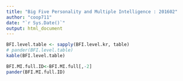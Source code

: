 ```yaml
---
title: "Big Five Personality and Multiple Intelligence : 201602"
author: "coop711"
date: "`r Sys.Date()`"
output: html_document
---
```


<!--### Data Reading

`join()`을 사용하기 위하여 `plyr` 패키지는 사전에 등록

```r
library(knitr)
library(pander)
library(plyr)
panderOptions("table.split.table", Inf)
```
필수 자료 읽어들이기

```r
load("./BFI_MI_1602.RData")
ls()
str(BFI)
str(MI)
str(class.roll)
options(width=180)
```

Big Five Inventory First
------------------------

계산의 편의를 돕기 위해 `BFI` 자료를 검색 목록에 등록하고, 점수 합산.

```r
attach(BFI)
E.score<-E1+E2
N.score<-N1+N2
C.score<-C1+C2
A.score<-A1+A2+A3
O.score<-O1+O2+O3
```

data frame으로 정리하고, 한글 명칭 부여

```r
BFI.score<-data.frame(E.score, N.score, C.score, A.score, O.score)
BFI.type.kr<-c("외향성", "신경성", "성실성", "친화성", "개방성")
dimnames(BFI.score)<-list(ID = ID, BFI.type.kr)
pander(BFI.score)
```

점수에 따른 수준 판정

```r
E.level.kr<-ifelse(E.score <= 4, "하", ifelse(E.score <=6, "중하", ifelse(E.score <=8, "중상", "상")))
N.level.kr<-ifelse(N.score <= 4, "하", ifelse(N.score <=6, "중하", ifelse(N.score <=8, "중상", "상")))
C.level.kr<-ifelse(C.score <= 4, "하", ifelse(C.score <=6, "중하", ifelse(C.score <=8, "중상", "상")))
A.level.kr<-ifelse(A.score <= 10, "하", ifelse(A.score <=12, "중하", ifelse(A.score <=13, "중상", "상")))
O.level.kr<-ifelse(O.score <= 8, "하", ifelse(O.score <=10, "중하", ifelse(O.score <=12, "중상", "상")))
```

ordered factor 로 구성된 data frame 으로 정리

```r
BFI.level <- data.frame(E.level.kr, N.level.kr, C.level.kr, A.level.kr, O.level.kr)
BFI.level.kr <- data.frame(lapply(BFI.level, function(x) factor(x, levels = c("상", "중상", "중하", "하"), ordered = TRUE)))
dimnames(BFI.level.kr) <- list(ID = ID, BFI.type.kr)
pander(BFI.level.kr)
```

위 과정은 다음과 같이 사용자 함수와 `mapply()`를 이용하여 다소 줄일 수도 있다.

```r
criteria<-function(x, a=c(4, 6, 8)){
  ifelse(x<=a[1], "하", ifelse(x<=a[2], "중하", ifelse(x<=a[3], "중상", "상")))
}
a<-list(c(4,6,8), c(4,6,8), c(4,6,8), c(10,12,13), c(8,10,12))
BFI.level.2<-data.frame(mapply(criteria, BFI.score, a=a))
BFI.level.kr.2<-data.frame(lapply(BFI.level.2, function(x) factor(x, levels=c("하", "중하", "중상", "상"), ordered=TRUE)))
dimnames(BFI.level.kr.2)<-list(ID = ID, BFI.type.kr)
(BFI.na.id <- which(apply(BFI.level.kr.2, 1, function(x)all(is.na(x)))))
(BFI.ok.id <- setdiff(1:68, BFI.na.id))
pander(BFI.level.kr.2)
```

각 성질의 분포를 `table`로 요약
-->

```r
BFI.level.table <- sapply(BFI.level.kr, table)
# pander(BFI.level.table)
kable(BFI.level.table)
```

<!--
출석부에 합치기
---------------

`rownames`으로 되어 있는 학번(`ID`)을 `ID`로 돌리고, `row.names`는 일련번호로 정리

```r
BFI.level.kr.2<-data.frame(ID = ID, BFI.level.kr, row.names=1:nrow(BFI.level.kr))
pander(BFI.level.kr.2)
```

전체 출석부로 통합하고, 실험에 참여하지 않은 사람들은 `<NA>`로 표시.

```r
BFI.full.kr<-join(class.roll, BFI.level.kr.2, by="ID")
pander(BFI.full.kr[, -2])
```

잊지 말고 `detach()`

```r
detach(BFI)
```

다중지능 점수 분석
------------------

다중지능 점수를 합산하기 위하여 `for` loop를 활용.

```r
A<-matrix(numeric(0), nrow=nrow(MI), ncol=8)
for(j in 1:8) {A[,j]<-MI[,j+1]
for(i in 1:6) {
A[,j]<-A[,j]+MI[, j+i*8]
}}
MI.score.kr<-A
MI.names.kr<-c("음악", "신체운동", "논리수학", "공간", "언어", "인간친화", "자기성찰", "자연친화")
dimnames(MI.score.kr)<-list(MI$ID, MI.names.kr)
pander(MI.score.kr)
```

각 지능을 점수 순으로 배열, NA는 나중에 처리.

```r
(MI.na.id <- which(apply(MI.score.kr, 1, function(x)any(is.na(x)))))
(MI.ok.id <- setdiff(1:nrow(class.roll), MI.na.id))
MI.score.kr.ok <- MI.score.kr[MI.ok.id, ]
MI.order.kr <- apply(MI.score.kr.ok, 1, order, decreasing = TRUE)
pander(t(MI.order.kr))
MI.sort.kr <- matrix(MI.names.kr[MI.order.kr], ncol=8, byrow=TRUE, dimnames=list(MI$ID[MI.ok.id], paste("제",1:8,"순위", sep="")))
pander(MI.sort.kr)
```

출석부에 합치기
-------------

`rownames`를 `ID`로 돌리고, `row.names`는 일련번호로 정리

```r
MI.sort.kr.2<-data.frame(ID = MI$ID[MI.ok.id], MI.sort.kr, row.names=1:nrow(MI.sort.kr))
pander(MI.sort.kr.2)
```

출석부에 통합

```r
MI.sort.full.kr<-join(class.roll, MI.sort.kr.2, by="ID")
pander(MI.sort.full.kr[, -2])
```

두 data frame을 하나로
----------------------

Merge 2 data frames into one

```r
BFI.MI.full<-data.frame(BFI.full.kr, MI.sort.full.kr[, 3:5])
pander(BFI.MI.full[, -2])
```

이름을 빼고 학번만 표시
-->

```r
BFI.MI.full.ID<-BFI.MI.full[,-2]
pander(BFI.MI.full.ID)
```

<!--결석생 확인
-----------

BFI결석생

```r
BFI.present<-which(class.roll$ID %in% BFI$ID[BFI.ok.id])
BFI.absent<-(1:nrow(class.roll))[-BFI.present]
BFI.absent
class.roll$ID[BFI.absent]
class.roll$Name[BFI.absent]
```

MI 결석생

```r
MI.present<-which(class.roll$ID %in% MI$ID[MI.ok.id])
MI.absent<-(1:nrow(class.roll))[-MI.present]
MI.absent
class.roll$ID[MI.absent]
class.roll$Name[MI.absent]
```
-->